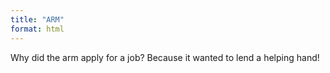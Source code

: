 ```yaml
---
title: "ARM"
format: html
---
```


Why did the arm apply for a job? Because it wanted to lend a helping hand!